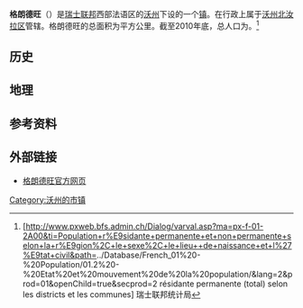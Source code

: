 {{瑞士市镇信息框
 | 市镇名称= 格朗德旺
 | 原文名称             = {{lang|fr|Grandevent}}
 | 图片                = 
 | 纹章 = Grandevent-coat of arms.svg
 | 语言                   = [[法语|法语]]
 | 所属州               = 沃州
 | iso-code-region = 
 | 所属区               = [[沃州北汝拉区|沃州北汝拉区]]
 | lat_d=46|lat_m=50|lat_NS=N|long_d=6|long_m=36|long_EW=E
 | 邮政编码        = 1421
 | 市镇代码        = 5560
 | 面积                 = {{smn|3.45|5|100}}
 | 平均海拔        =  670
 | 人口               = {{smn|214|6}}
 | 主页  = www.ucv.ch
 | 市镇长           = Briod Claude-Alain
 | 相邻市镇             = 
 | 友好城市             = 
|地图文件             = Karte Gemeinde Grandevent 2012.png
|}}
'''格朗德旺'''（{{lang-fr|Grandevent}}）是[[瑞士联邦|瑞士联邦]]西部法语区的[[沃州|沃州]]下设的一个[[瑞士市镇|镇]]。在行政上属于[[沃州北汝拉区|沃州北汝拉区]]管辖。格朗德旺的总面积为{{smn|3.45|5|100}}平方公里。截至2010年底，总人口为{{smn|214|6}}。<ref>{{fr}}[http://www.pxweb.bfs.admin.ch/Dialog/varval.asp?ma=px-f-01-2A00&ti=Population+r%E9sidante+permanente+et+non+permanente+selon+la+r%E9gion%2C+le+sexe%2C+le+lieu++de+naissance+et+l%27%E9tat+civil&path=../Database/French_01%20-%20Population/01.2%20-%20Etat%20et%20mouvement%20de%20la%20population/&lang=2&prod=01&openChild=true&secprod=2 résidante permanente (total) selon les districts et les communes] {{Wayback|url=http://www.pxweb.bfs.admin.ch/Dialog/varval.asp?ma=px-f-01-2A00&ti=Population+r%E9sidante+permanente+et+non+permanente+selon+la+r%E9gion%2C+le+sexe%2C+le+lieu++de+naissance+et+l%27%E9tat+civil&path=..%2FDatabase%2FFrench_01%20-%20Population%2F01.2%20-%20Etat%20et%20mouvement%20de%20la%20population%2F&lang=2&prod=01&openChild=true&secprod=2 |date=20150102165023 }} 瑞士联邦统计局</ref>

==历史==

==地理==

==参考资料==
{{reflist}}

==外部链接==
*{{fr}}[https://web.archive.org/web/20130428003209/http://www.ucv.ch/net/Net_ucv.asp?NumStr=30.01&NoOFS=5560 格朗德旺官方网页]

{{DEFAULTSORT:Grandevent}}
{{沃州北汝拉区行政区划}}
[[Category:沃州的市镇|Category:沃州的市镇]]